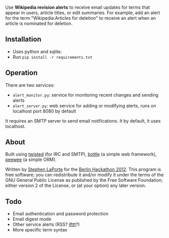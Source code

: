 Use '''Wikipedia revision alerts''' to receive email updates for terms that appear in users, article titles, or edit summaries. For example, add an alert for the term "Wikipedia:Articles for deletion" to receive an alert when an article is nominated for deletion.

== Installation ==
* Uses python and sqlite.
* Run <code>pip install -r requirements.txt</code>

== Operation ==
There are two services:
* <code>alert_monitor.py</code>: service for monitoring recent changes and sending alerts
* <code>alert_server.py</code>: web service for adding or modifying alerts, runs on localhost port 8080 by default

It requires an SMTP server to send email notifications. It by default, it uses localhost.

== About ==
Built using [http://twistedmatrix.com twisted] (for IRC and SMTP), [http://bottlepy.org/ bottle] (a simple web framework), [https://github.com/coleifer/peewee peewee] (a simple ORM). 

Written by [http://thjnk.com Stephen LaPorte] for the [http://www.mediawiki.org/wiki/Berlin_Hackathon_2012 Berlin Hackathon 2012]. This program is free software; you can redistribute it and/or modify it under the terms of the GNU General Public License as published by the Free Software Foundation; either version 2 of the License, or (at your option) any later version.

== Todo ==
* Email authentication and password protection
* Email digest mode
* Other service alerts (RSS? [http://ifttt.com/ ifttt]?)
* More specific term syntax